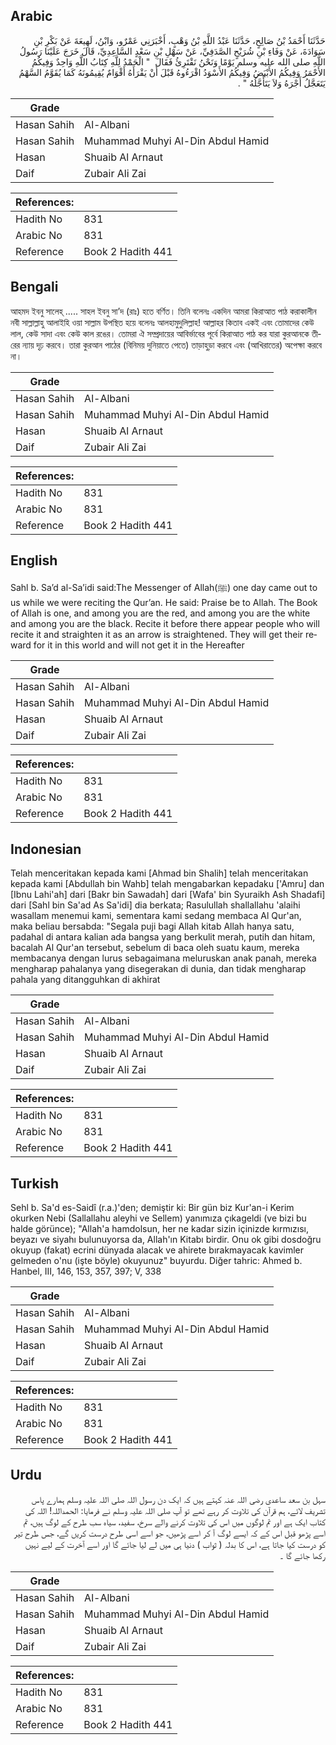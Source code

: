 ## Arabic


<div dir="rtl" lang="ar" style={{fontSize:'larger',backgroundColor:'#f8f9fa',padding:20}}>
حَدَّثَنَا أَحْمَدُ بْنُ صَالِحٍ، حَدَّثَنَا عَبْدُ اللَّهِ بْنُ وَهْبٍ، أَخْبَرَنِي عَمْرٌو، وَابْنُ، لَهِيعَةَ عَنْ بَكْرِ بْنِ سَوَادَةَ، عَنْ وَفَاءِ بْنِ شُرَيْحٍ الصَّدَفِيِّ، عَنْ سَهْلِ بْنِ سَعْدٍ السَّاعِدِيِّ، قَالَ خَرَجَ عَلَيْنَا رَسُولُ اللَّهِ صلى الله عليه وسلم يَوْمًا وَنَحْنُ نَقْتَرِئُ فَقَالَ ‏ "‏ الْحَمْدُ لِلَّهِ كِتَابُ اللَّهِ وَاحِدٌ وَفِيكُمُ الأَحْمَرُ وَفِيكُمُ الأَبْيَضُ وَفِيكُمُ الأَسْوَدُ اقْرَءُوهُ قَبْلَ أَنْ يَقْرَأَهُ أَقْوَامٌ يُقِيمُونَهُ كَمَا يُقَوَّمُ السَّهْمُ يَتَعَجَّلُ أَجْرَهُ وَلاَ يَتَأَجَّلُهُ ‏"‏ ‏.‏
</div>
<div style={{backgroundColor:'#f8f9fa',padding:20, marginBottom: 10}}><table> <thead> <tr> <th>Grade</th> <th></th> </tr> </thead> <tbody> <tr><td>Hasan Sahih</td><td>Al-Albani</td></tr><tr><td>Hasan Sahih</td><td>Muhammad Muhyi Al-Din Abdul Hamid</td></tr><tr><td>Hasan</td><td>Shuaib Al Arnaut</td></tr><tr><td>Daif</td><td>Zubair Ali Zai</td></tr></tbody></table><table> <thead> <tr> <th>References:</th> <th></th> </tr> </thead> <tbody><tr><td>Hadith No</td><td>831</td></tr><tr><td>Arabic No</td><td>831</td></tr><tr><td>Reference</td><td>Book 2 Hadith 441</td></tr></tbody></table></div>

## Bengali


<div dir="ltr" lang="bn" style={{fontSize:'larger',backgroundColor:'#f8f9fa',padding:20}}>
আহমদ ইবনু সালেহ্ ..... সাহল ইবনু সা’দ (রাঃ) হতে বর্ণিত। তিনি বলেনঃ একদিন আমরা কিরাআত পাঠ করাকালীন নবী সাল্লাল্লাহু আলাইহি ওয়া সাল্লাম উপস্থিত হয়ে বলেনঃ আলহামুদুলিল্লাহ! আল্লাহর কিতাব একই এবং তোমাদের কেউ লাল, কেউ সাদা এবং কেউ কাল রঙের। তোমরা ঐ সম্প্রদায়ের আবির্ভাবের পূর্বে কিরাআত পাঠ কর যারা কুরআনকে তীরের ন্যায় দৃঢ় করবে। তারা কুরআন পাঠের (বিনিময় দুনিয়াতে পেতে) তাড়াহুড়া করবে এবং (আখিরাতের) অপেক্ষা করবে না।
</div>
<div style={{backgroundColor:'#f8f9fa',padding:20, marginBottom: 10}}><table> <thead> <tr> <th>Grade</th> <th></th> </tr> </thead> <tbody> <tr><td>Hasan Sahih</td><td>Al-Albani</td></tr><tr><td>Hasan Sahih</td><td>Muhammad Muhyi Al-Din Abdul Hamid</td></tr><tr><td>Hasan</td><td>Shuaib Al Arnaut</td></tr><tr><td>Daif</td><td>Zubair Ali Zai</td></tr></tbody></table><table> <thead> <tr> <th>References:</th> <th></th> </tr> </thead> <tbody><tr><td>Hadith No</td><td>831</td></tr><tr><td>Arabic No</td><td>831</td></tr><tr><td>Reference</td><td>Book 2 Hadith 441</td></tr></tbody></table></div>

## English


<div dir="ltr" lang="en" style={{fontSize:'larger',backgroundColor:'#f8f9fa',padding:20}}>
Sahl b. Sa’d al-Sa’idi said:The Messenger of Allah(ﷺ) one day came out to us while we were reciting the Qur’an. He said: Praise be to Allah. The Book of Allah is one, and among you are the red, and among you are the white and among you are the black. Recite it before there appear people who will recite it and straighten it as an arrow is straightened. They will get their reward for it in this world and will not get it in the Hereafter
</div>
<div style={{backgroundColor:'#f8f9fa',padding:20, marginBottom: 10}}><table> <thead> <tr> <th>Grade</th> <th></th> </tr> </thead> <tbody> <tr><td>Hasan Sahih</td><td>Al-Albani</td></tr><tr><td>Hasan Sahih</td><td>Muhammad Muhyi Al-Din Abdul Hamid</td></tr><tr><td>Hasan</td><td>Shuaib Al Arnaut</td></tr><tr><td>Daif</td><td>Zubair Ali Zai</td></tr></tbody></table><table> <thead> <tr> <th>References:</th> <th></th> </tr> </thead> <tbody><tr><td>Hadith No</td><td>831</td></tr><tr><td>Arabic No</td><td>831</td></tr><tr><td>Reference</td><td>Book 2 Hadith 441</td></tr></tbody></table></div>

## Indonesian


<div dir="ltr" lang="id" style={{fontSize:'larger',backgroundColor:'#f8f9fa',padding:20}}>
Telah menceritakan kepada kami [Ahmad bin Shalih] telah menceritakan kepada kami [Abdullah bin Wahb] telah mengabarkan kepadaku ['Amru] dan [Ibnu Lahi'ah] dari [Bakr bin Sawadah] dari [Wafa' bin Syuraikh Ash Shadafi] dari [Sahl bin Sa'ad As Sa'idi] dia berkata; Rasulullah shallallahu 'alaihi wasallam menemui kami, sementara kami sedang membaca Al Qur'an, maka beliau bersabda: "Segala puji bagi Allah kitab Allah hanya satu, padahal di antara kalian ada bangsa yang berkulit merah, putih dan hitam, bacalah Al Qur'an tersebut, sebelum di baca oleh suatu kaum, mereka membacanya dengan lurus sebagaimana meluruskan anak panah, mereka mengharap pahalanya yang disegerakan di dunia, dan tidak mengharap pahala yang ditangguhkan di akhirat
</div>
<div style={{backgroundColor:'#f8f9fa',padding:20, marginBottom: 10}}><table> <thead> <tr> <th>Grade</th> <th></th> </tr> </thead> <tbody> <tr><td>Hasan Sahih</td><td>Al-Albani</td></tr><tr><td>Hasan Sahih</td><td>Muhammad Muhyi Al-Din Abdul Hamid</td></tr><tr><td>Hasan</td><td>Shuaib Al Arnaut</td></tr><tr><td>Daif</td><td>Zubair Ali Zai</td></tr></tbody></table><table> <thead> <tr> <th>References:</th> <th></th> </tr> </thead> <tbody><tr><td>Hadith No</td><td>831</td></tr><tr><td>Arabic No</td><td>831</td></tr><tr><td>Reference</td><td>Book 2 Hadith 441</td></tr></tbody></table></div>

## Turkish


<div dir="ltr" lang="tr" style={{fontSize:'larger',backgroundColor:'#f8f9fa',padding:20}}>
Sehl b. Sa'd es-Saidî (r.a.)'den; demiştir ki: Bir gün biz Kur'an-i Kerim okurken Nebi (Sallallahu aleyhi ve Sellem) yanımıza çıkageldi (ve bizi bu halde görünce); "Allah'a hamdolsun, her ne kadar sizin içinizde kırmızısı, beyazı ve siyahı bulunuyorsa da, Allah'ın Kitabı birdir. Onu ok gibi dosdoğru okuyup (fakat) ecrini dünyada alacak ve ahirete bırakmayacak kavimler gelmeden o'nu (işte böyle) okuyunuz" buyurdu. Diğer tahric: Ahmed b. Hanbel, III, 146, 153, 357, 397; V, 338
</div>
<div style={{backgroundColor:'#f8f9fa',padding:20, marginBottom: 10}}><table> <thead> <tr> <th>Grade</th> <th></th> </tr> </thead> <tbody> <tr><td>Hasan Sahih</td><td>Al-Albani</td></tr><tr><td>Hasan Sahih</td><td>Muhammad Muhyi Al-Din Abdul Hamid</td></tr><tr><td>Hasan</td><td>Shuaib Al Arnaut</td></tr><tr><td>Daif</td><td>Zubair Ali Zai</td></tr></tbody></table><table> <thead> <tr> <th>References:</th> <th></th> </tr> </thead> <tbody><tr><td>Hadith No</td><td>831</td></tr><tr><td>Arabic No</td><td>831</td></tr><tr><td>Reference</td><td>Book 2 Hadith 441</td></tr></tbody></table></div>

## Urdu


<div dir="rtl" lang="ur" style={{fontSize:'larger',backgroundColor:'#f8f9fa',padding:20}}>
سہل بن سعد ساعدی رضی اللہ عنہ کہتے ہیں کہ ایک دن رسول اللہ صلی اللہ علیہ وسلم ہمارے پاس تشریف لائے، ہم قرآن کی تلاوت کر رہے تھے تو آپ صلی اللہ علیہ وسلم نے فرمایا: الحمداللہ! اللہ کی کتاب ایک ہے اور تم لوگوں میں اس کی تلاوت کرنے والے سرخ، سفید، سیاہ سب طرح کے لوگ ہیں، تم اسے پڑھو قبل اس کے کہ ایسے لوگ آ کر اسے پڑھیں، جو اسے اسی طرح درست کریں گے، جس طرح تیر کو درست کیا جاتا ہے، اس کا بدلہ ( ثواب ) دنیا ہی میں لے لیا جائے گا اور اسے آخرت کے لیے نہیں رکھا جائے گا ۔
</div>
<div style={{backgroundColor:'#f8f9fa',padding:20, marginBottom: 10}}><table> <thead> <tr> <th>Grade</th> <th></th> </tr> </thead> <tbody> <tr><td>Hasan Sahih</td><td>Al-Albani</td></tr><tr><td>Hasan Sahih</td><td>Muhammad Muhyi Al-Din Abdul Hamid</td></tr><tr><td>Hasan</td><td>Shuaib Al Arnaut</td></tr><tr><td>Daif</td><td>Zubair Ali Zai</td></tr></tbody></table><table> <thead> <tr> <th>References:</th> <th></th> </tr> </thead> <tbody><tr><td>Hadith No</td><td>831</td></tr><tr><td>Arabic No</td><td>831</td></tr><tr><td>Reference</td><td>Book 2 Hadith 441</td></tr></tbody></table></div>